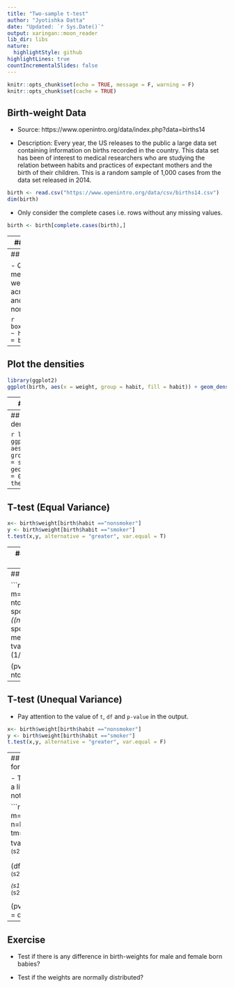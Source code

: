 ```yaml
---
title: "Two-sample t-test"
author: "Jyotishka Datta"
date: "Updated: `r Sys.Date()`"
output: xaringan::moon_reader
lib_dir: libs
nature:
  highlightStyle: github
highlightLines: true
countIncrementalSlides: false
---
```


```r
knitr::opts_chunk$set(echo = TRUE, message = F, warning = F)
knitr::opts_chunk$set(cache = TRUE)
```

## Birth-weight Data 

-  Source: https://www.openintro.org/data/index.php?data=births14 

-  Description: Every year, the US releases to the public a large data set containing information on births recorded in the country. This data set has been of interest to medical researchers who are studying the relation between habits and practices of expectant mothers and the birth of their children. This is a random sample of 1,000 cases from the data set released in 2014.


```r
birth <- read.csv("https://www.openintro.org/data/csv/births14.csv")
dim(birth)
```

-  Only consider the complete cases i.e. rows without any missing values. 

```r
birth <- birth[complete.cases(birth),]
```

---
## Structure 

```r
str(birth)
```

---
## Hypothesis

-  Q: Is the mean birth weigth same across smoker and nonsmokers?

```r
boxplot(weight ~ habit, data = birth)
```

---
## Plot the densities

```r
library(ggplot2)
ggplot(birth, aes(x = weight, group = habit, fill = habit)) + geom_density(alpha = 0.5) + theme_minimal()
```

---
## Hypothesis

-  Q: Is the mean birth weigth same across male and female children?

```r
boxplot(weight ~ sex, data = birth)
```

---
## Plot the densities

```r
library(ggplot2)
ggplot(birth, aes(x = weight, group = sex, fill = sex)) + geom_density(alpha = 0.5) + theme_minimal()
```


---
## T-test (Equal Variance)


```r
x<- birth$weight[birth$habit =="nonsmoker"]
y <- birth$weight[birth$habit =="smoker"]
t.test(x,y, alternative = "greater", var.equal = T)
```

---
## T-test (Equal Variance, Using formula)


```r
t.test(weight ~ habit, data = birth, alternative = "greater", var.equal = T)
```


---
## Manually?

```r
s1=sd(x)
s2=sd(y)
m=length(x)
n=length(y)
ntotal=m+n
spooled=sqrt(((m-1)*(s1^2))+((n-1)*(s2^2)))/sqrt(ntotal-2)
spooled
tm=mean(x)-mean(y)
tval=tm/(spooled*sqrt((1/m)+(1/n)))
tval

(pval = 1 - pt(tval, df = ntotal-2))
```

---
## T-test (Unequal Variance)

-  Pay attention to the value of `t`, `df` and `p-value` in the output. 

```r
x<- birth$weight[birth$habit =="nonsmoker"]
y <- birth$weight[birth$habit =="smoker"]
t.test(x,y, alternative = "greater", var.equal = F)
```


---
## Manual calculation for unequal variance 

-  The `df` calculation is a little tricky! See notes. 

```r
s1=sd(x)
s2=sd(y)
m=length(x)
n=length(y)
tm=mean(x)-mean(y)
tval=tm/(sqrt((s1^2/m)+(s2^2/n)))
tval

(df = ((s1^2/m)+(s2^2/n))^2/(1/(m-1)*(s1^2/m)^2+1/(n-1)*(s2^2/n)^2))

(pval = 1 - pt(tval, df = df))
```


---
## Exercise 

-   Test if there is any difference in birth-weights for male and female born babies? 

-   Test if the weights are normally distributed? 
